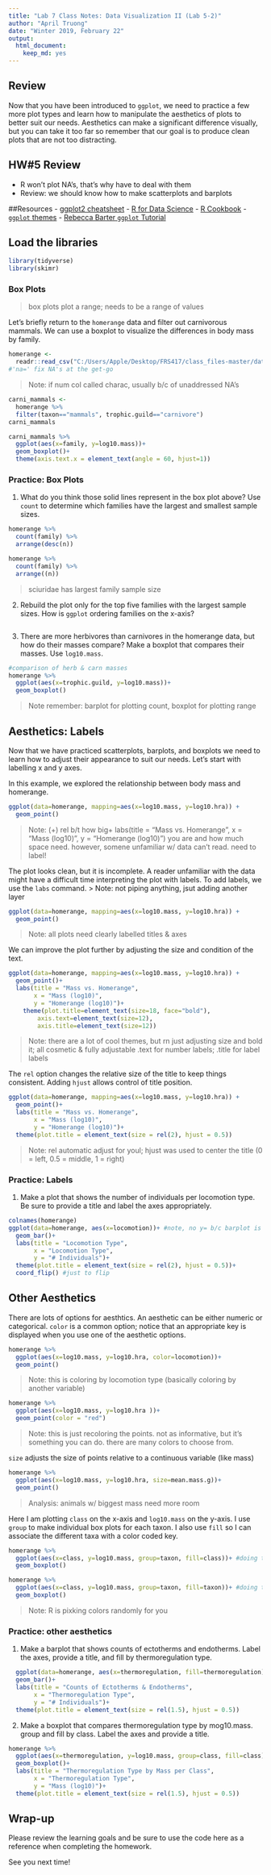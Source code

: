 ```yaml
---
title: "Lab 7 Class Notes: Data Visualization II (Lab 5-2)"
author: "April Truong"
date: "Winter 2019, February 22"
output: 
  html_document: 
    keep_md: yes
---
```


## Review
Now that you have been introduced to `ggplot`, we need to practice a few more plot types and learn how to manipulate the aesthetics of plots to better suit our needs. Aesthetics can make a significant difference visually, but you can take it too far so remember that our goal is to produce clean plots that are not too distracting.  

## HW#5 Review
- R won't plot NA's, that's why have to deal with them
- Review: we should know how to make scatterplots and barplots 

##Resources
- [ggplot2 cheatsheet](https://www.rstudio.com/wp-content/uploads/2015/03/ggplot2-cheatsheet.pdf)
- [R for Data Science](https://r4ds.had.co.nz/)
- [R Cookbook](http://www.cookbook-r.com/)
- [`ggplot` themes](https://ggplot2.tidyverse.org/reference/ggtheme.html)
- [Rebecca Barter `ggplot` Tutorial](http://www.rebeccabarter.com/blog/2017-11-17-ggplot2_tutorial/)

## Load the libraries
```r
library(tidyverse)
library(skimr)
```

### Box Plots
> box plots plot a range; needs to be a range of values

Let's briefly return to the `homerange` data and filter out carnivorous mammals. We can use a boxplot to visualize the differences in body mass by family.
```r
homerange <- 
  readr::read_csv("C:/Users/Apple/Desktop/FRS417/class_files-master/data/Tamburelloetal_HomeRangeDatabase.csv", na = c("", " ", ",","NA","#N/A","-999"))
#'na=' fix NA's at the get-go
```

>Note: if num col called charac, usually b/c of unaddressed NA's

```r
carni_mammals <- 
  homerange %>% 
  filter(taxon=="mammals", trophic.guild=="carnivore")
carni_mammals
```

```r
carni_mammals %>% 
  ggplot(aes(x=family, y=log10.mass))+
  geom_boxplot()+
  theme(axis.text.x = element_text(angle = 60, hjust=1))
```


### Practice: Box Plots
1. What do you think those solid lines represent in the box plot above? Use `count` to determine which families have the largest and smallest sample sizes.
```r
homerange %>% 
  count(family) %>% 
  arrange(desc(n))
```
```r
homerange %>% 
  count(family) %>% 
  arrange((n))
```
> sciuridae has largest family sample size


2. Rebuild the plot only for the top five families with the largest sample sizes. How is `ggplot` ordering families on the x-axis?
```r

```



3. There are more herbivores than carnivores in the homerange data, but how do their masses compare? Make a boxplot that compares their masses. Use `log10.mass`.
```r
#comparison of herb & carn masses
homerange %>% 
  ggplot(aes(x=trophic.guild, y=log10.mass))+
  geom_boxplot()
```
> Note remember: barplot for plotting count, boxplot for plotting range


## Aesthetics: Labels
Now that we have practiced scatterplots, barplots, and boxplots we need to learn how to adjust their appearance to suit our needs. Let's start with labelling x and y axes.  

In this example, we explored the relationship between body mass and homerange.
```r
ggplot(data=homerange, mapping=aes(x=log10.mass, y=log10.hra)) +
  geom_point()
```
> Note: (+) rel b/t how big+
  labs(title = "Mass vs. Homerange",
       x = "Mass (log10)",
       y = "Homerange (log10)") you are and how much space need. however, somene unfamiliar w/ data can't read. need to label!

The plot looks clean, but it is incomplete. A reader unfamiliar with the data might have a difficult time interpreting the plot with labels. To add labels, we use the `labs` command.
> Note: not piping anything, jsut adding another layer

```r
ggplot(data=homerange, mapping=aes(x=log10.mass, y=log10.hra)) +
  geom_point()
```
> Note: all plots need clearly labelled titles & axes

We can improve the plot further by adjusting the size and condition of the text.
```r
ggplot(data=homerange, mapping=aes(x=log10.mass, y=log10.hra)) +
  geom_point()+
  labs(title = "Mass vs. Homerange",
       x = "Mass (log10)",
       y = "Homerange (log10)")+
    theme(plot.title=element_text(size=18, face="bold"),
        axis.text=element_text(size=12),
        axis.title=element_text(size=12))
```
> Note: there are a lot of cool themes, but rn just adjusting size and bold it; all cosmetic & fully adjustable 
> .text for number labels; .title for label labels

The `rel` option changes the relative size of the title to keep things consistent. Adding `hjust` allows control of title position.
```r
ggplot(data=homerange, mapping=aes(x=log10.mass, y=log10.hra)) +
  geom_point()+
  labs(title = "Mass vs. Homerange",
       x = "Mass (log10)",
       y = "Homerange (log10)")+ 
  theme(plot.title = element_text(size = rel(2), hjust = 0.5))
```
> Note: rel automatic adjust for youl; hjust was used to center the title (0 = left, 0.5 = middle, 1 = right)

### Practice: Labels
1. Make a plot that shows the number of individuals per locomotion type. Be sure to provide a title and label the axes appropriately.
```r
colnames(homerange)
ggplot(data=homerange, aes(x=locomotion))+ #note, no y= b/c barplot is for making counts
  geom_bar()+
  labs(title = "Locomotion Type",
       x = "Locomotion Type",
       y = "# Individuals")+ 
  theme(plot.title = element_text(size = rel(2), hjust = 0.5))+
  coord_flip() #just to flip
```


## Other Aesthetics
There are lots of options for aesthtics. An aesthetic can be either numeric or categorical. `color` is a common option; notice that an appropriate key is displayed when you use one of the aesthetic options.
```r
homerange %>% 
  ggplot(aes(x=log10.mass, y=log10.hra, color=locomotion))+
  geom_point()
```
> Note: this is coloring by locomotion type (basically coloring by another variable)

```r
homerange %>% 
  ggplot(aes(x=log10.mass, y=log10.hra ))+
  geom_point(color = "red")
```
> Note: this is just recoloring the points. not as informative, but it's something you can do. there are many colors to choose from. 

`size` adjusts the size of points relative to a continuous variable (like mass)
```r
homerange %>% 
  ggplot(aes(x=log10.mass, y=log10.hra, size=mean.mass.g))+
  geom_point()
```
> Analysis: animals w/ biggest mass need more room

Here I am plotting `class` on the x-axis and `log10.mass` on the y-axis. I use `group` to make individual box plots for each taxon. I also use `fill` so I can associate the different taxa with a color coded key.
```r
homerange %>% 
  ggplot(aes(x=class, y=log10.mass, group=taxon, fill=class))+ #doing this groups by taxon & then colororganizing by class
  geom_boxplot()
```
```r
homerange %>% 
  ggplot(aes(x=class, y=log10.mass, group=taxon, fill=taxon))+ #doing this separates by taxon and organizing by taxon
  geom_boxplot()
```
> Note: R is pixking colors randomly for you

### Practice: other aesthetics 
1. Make a barplot that shows counts of ectotherms and endotherms. Label the axes, provide a title, and fill by thermoregulation type.
```r
  ggplot(data=homerange, aes(x=thermoregulation, fill=thermoregulation))+ 
  geom_bar()+
  labs(title = "Counts of Ectotherms & Endotherms",
       x = "Thermoregulation Type",
       y = "# Individuals")+ 
  theme(plot.title = element_text(size = rel(1.5), hjust = 0.5))
```


2. Make a boxplot that compares thermoregulation type by mog10.mass. group and fill by class. Label the axes and provide a title.
```r
homerange %>% 
  ggplot(aes(x=thermoregulation, y=log10.mass, group=class, fill=class))+ #doing this separates by taxon and organizing by taxon
  geom_boxplot()+
  labs(title = "Thermoregulation Type by Mass per Class",
       x = "Thermoregulation Type",
       y = "Mass (log10)")+ 
  theme(plot.title = element_text(size = rel(1.5), hjust = 0.5))
```


## Wrap-up
Please review the learning goals and be sure to use the code here as a reference when completing the homework.

See you next time!